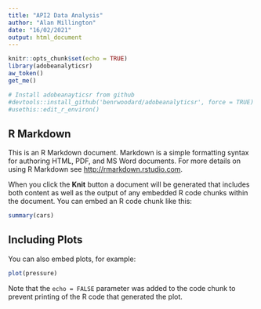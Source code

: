 ```yaml
---
title: "API2 Data Analysis"
author: "Alan Millington"
date: "16/02/2021"
output: html_document
---
```


```r
knitr::opts_chunk$set(echo = TRUE)
library(adobeanalyticsr)
aw_token()
get_me()

# Install adobeanayticsr from github
#devtools::install_github('benrwoodard/adobeanalyticsr', force = TRUE) 
#usethis::edit_r_environ()
```

## R Markdown

This is an R Markdown document. Markdown is a simple formatting syntax for authoring HTML, PDF, and MS Word documents. For more details on using R Markdown see <http://rmarkdown.rstudio.com>.

When you click the **Knit** button a document will be generated that includes both content as well as the output of any embedded R code chunks within the document. You can embed an R code chunk like this:

```r
summary(cars)
```

## Including Plots

You can also embed plots, for example:

```r
plot(pressure)
```

Note that the `echo = FALSE` parameter was added to the code chunk to prevent printing of the R code that generated the plot.

